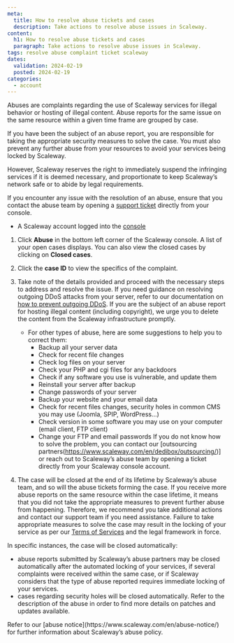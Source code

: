 ```yaml
---
meta:
  title: How to resolve abuse tickets and cases
  description: Take actions to resolve abuse issues in Scaleway.
content:
  h1: How to resolve abuse tickets and cases
  paragraph: Take actions to resolve abuse issues in Scaleway.
tags: resolve abuse complaint ticket scaleway
dates:
  validation: 2024-02-19
  posted: 2024-02-19
categories:
  - account
---
```


Abuses are complaints regarding the use of Scaleway services for illegal behavior or hosting of illegal content. Abuse reports for the same issue on the same resource within a given time frame are grouped by case.

If you have been the subject of an abuse report, you are responsible for taking the appropriate security measures to solve the case. You must also prevent any further abuse from your resources to avoid your services being locked by Scaleway.

However, Scaleway reserves the right to immediately suspend the infringing services if it is deemed necessary, and proportionate to keep Scaleway’s network safe or to abide by legal requirements.

If you encounter any issue with the resolution of an abuse, ensure that you contact the abuse team by opening a [support ticket](https://console.scaleway.com/support/tickets/create/) directly from your console.

<Macro id="requirements" />

- A Scaleway account logged into the [console](https://console.scaleway.com/)

1. Click **Abuse** in the bottom left corner of the Scaleway console. A list of your open cases displays. You can also view the closed cases by clicking on **Closed cases**.
2. Click the **case ID** to view the specifics of the complaint.
3. Take note of the details provided and proceed with the necessary steps to address and resolve the issue. 
    <Message type="tip">
      If you need guidance on resolving outgoing DDoS attacks from your server, refer to our documentation on [how to prevent outgoing DDoS](https://www.scaleway.com/en/docs/compute/instances/reference-content/preventing-outgoing-ddos/).
    </Message>
    If you are the subject of an abuse report for hosting illegal content (including copyright), we urge you to delete the content from the Scaleway infrastructure promptly.
    * For other types of abuse, here are some suggestions to help you to correct them:
        * Backup all your server data
        * Check for recent file changes
        * Check log files on your server
        * Check your PHP and cgi files for any backdoors
        * Check if any software you use is vulnerable, and update them
        * Reinstall your server after backup
        * Change passwords of your server
        * Backup your website and your email data
        * Check for recent files changes, security holes in common CMS you may use (Joomla, SPIP, WordPress…)
        * Check version in some software you may use on your computer (email client, FTP client)
        * Change your FTP and email passwords
    If you do not know how to solve the problem, you can contact our [outsourcing partners(https://www.scaleway.com/en/dedibox/outsourcing/)] or reach out to Scaleway’s abuse team by opening a ticket directly from your Scaleway console account.

4. The case will be closed at the end of its lifetime by Scaleway’s abuse team, and so will the abuse tickets forming the case.
   If you receive more abuse reports on the same resource within the case lifetime, it means that you did not take the appropriate measures to prevent further abuse from happening. 
   Therefore, we recommend you take additional actions and contact our support team if you need assistance. Failure to take appropriate measures to solve the case may result in the locking of your service as per our [Terms of Services](https://www.scaleway.com/en/contracts/) and the legal framework in force. 

In specific instances, the case will be closed automatically:
* abuse reports submitted by Scaleway’s abuse partners may be closed automatically after the automated locking of your services, if several complaints were received within the same case, or if Scaleway considers that the type of abuse reported requires immediate locking of your services.
* cases regarding security holes will be closed automatically. Refer to the description of the abuse in order to find more details on patches and updates available.

<Message type="note">
  Refer to our [abuse notice](https://www.scaleway.com/en/abuse-notice/) for further information about Scaleway’s abuse policy.
</Message>
